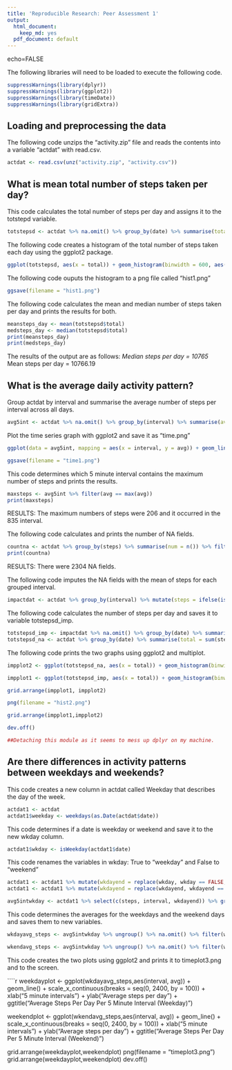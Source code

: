 ```yaml
---
title: 'Reproducible Research: Peer Assessment 1'
output:
  html_document:
    keep_md: yes
  pdf_document: default
---
```



echo=FALSE



The following libraries will need to be loaded to execute the following code.
```r
suppressWarnings(library(dplyr))
suppressWarnings(library(ggplot2))
suppressWarnings(library(timeDate))
suppressWarnings(library(gridExtra))
```

## Loading and preprocessing the data

The following code unzips the "activity.zip" file and reads the contents into a variable "actdat" with read.csv.
````r
actdat <- read.csv(unz("activity.zip", "activity.csv"))
````


## What is mean total number of steps taken per day?

This code calculates the total number of steps per day and assigns it to the totstepd variable.
````r
totstepsd <- actdat %>% na.omit() %>% group_by(date) %>% summarise(total = sum(steps))
````

The following code creates a histogram of the total number of steps taken each day using the ggplot2 package.

````r
ggplot(totstepsd, aes(x = total)) + geom_histogram(binwidth = 600, aes(fill = ..count..)) + scale_x_continuous(breaks = seq(0,25000, by = 2500))
````

The following code ouputs the histogram to a png file called "hist1.png"
````r
ggsave(filename = "hist1.png")
````
The following code calculates the mean and median number of steps taken per day and prints the results for both.
````r
meansteps_day <- mean(totstepsd$total)
medsteps_day <- median(totstepsd$total)
print(meansteps_day)
print(medsteps_day)
````
The results of the output are as follows:
*Median steps per day = 10765
*Mean steps per day = 10766.19

## What is the average daily activity pattern?

Group actdat by interval and summarise the average number of steps per interval across all days.

````r

avg5int <- actdat %>% na.omit() %>% group_by(interval) %>% summarise(avg = mean(steps))
````

Plot the time series graph with ggplot2 and save it as "time.png"
````r
ggplot(data = avg5int, mapping = aes(x = interval, y = avg)) + geom_line() + scale_x_continuous(breaks = seq(0, 2400, by = 100)) + xlab("5 minute intervals") + ylab("Average steps per day") + ggtitle("Average Steps Per Day Per 5 Minute Interval")

ggsave(filename = "time1.png")
````

This code determines which 5 minute interval contains the maximum number of steps and prints the results.

````r
maxsteps <- avg5int %>% filter(avg == max(avg))
print(maxsteps)
````

RESULTS: The maximum numbers of steps were 206 and it occurred in the 835 interval.

The following code calculates and prints the number of NA fields.

````r
countna <- actdat %>% group_by(steps) %>% summarise(num = n()) %>% filter(is.na(steps))
print(countna)
````
RESULTS:  There were 2304 NA fields.

The following code imputes the NA fields with the mean of steps for each grouped interval.
````r
impactdat <- actdat %>% group_by(interval) %>% mutate(steps = ifelse(is.na(steps), mean(steps, na.rm = TRUE), steps))
````

The following code calculates the number of steps per day and saves it to variable totstepsd_imp.
````r
totstepsd_imp <- impactdat %>% na.omit() %>% group_by(date) %>% summarise(total = sum(steps))
totstepsd_na <- actdat %>% group_by(date) %>% summarise(total = sum(steps))
````

The following code prints the two graphs using ggplot2 and multiplot.

````r

impplot2 <- ggplot(totstepsd_na, aes(x = total)) + geom_histogram(binwidth = 600, aes(fill = ..count..)) + scale_x_continuous(breaks = seq(0,25000, by = 2500)) + ylim(0,15) + ggtitle("Total number of steps per day without data imputation")

impplot1 <- ggplot(totstepsd_imp, aes(x = total)) + geom_histogram(binwidth = 600, aes(fill = ..count..)) + scale_x_continuous(breaks = seq(0,25000, by = 2500)) + ylim(0,15) + ggtitle("Total number of steps per day with data imputation")

grid.arrange(impplot1, impplot2)

png(filename = "hist2.png")

grid.arrange(impplot1,impplot2)

dev.off()

##Detaching this module as it seems to mess up dplyr on my machine.

````

## Are there differences in activity patterns between weekdays and weekends?

This code creates a new column in actdat called Weekday that describes the day of the week.
````r
actdat1 <- actdat
actdat1$weekday <- weekdays(as.Date(actdat$date))
````

This code determines if a date is weekday or weekend and save it to the new wkday column.
````r
actdat1$wkday <- isWeekday(actdat1$date)
````

This code renames the variables in wkday: True to "weekday" and False to "weekend"

````r
actdat1 <- actdat1 %>% mutate(wkdayend = replace(wkday, wkday == FALSE, "weekend"))
actdat1 <- actdat1 %>% mutate(wkdayend = replace(wkdayend, wkdayend == TRUE, "weekday"))

avg5intwkday <- actdat1 %>% select(c(steps, interval, wkdayend)) %>% group_by(interval)
````

This code determines the averages for the weekdays and the weekend days and saves them to new variables.
````r
wkdayavg_steps <- avg5intwkday %>% ungroup() %>% na.omit() %>% filter(wkdayend == "weekday") %>% select(c(steps, interval, wkdayend)) %>% group_by(interval) %>% summarize(avg = mean(steps))

wkendavg_steps <- avg5intwkday %>% ungroup() %>% na.omit() %>% filter(wkdayend == "weekend") %>% select(c(steps, interval, wkdayend)) %>% group_by(interval) %>% summarize(avg = mean(steps))
````

This code creates the two plots using ggplot2 and prints it to timeplot3.png and to the screen.

````r

weekdayplot <- ggplot(wkdayavg_steps,aes(interval, avg)) + geom_line() + scale_x_continuous(breaks = seq(0, 2400, by = 100)) + xlab("5 minute intervals") + ylab("Average steps per day") + ggtitle("Average Steps Per Day Per 5 Minute Interval (Weekday)")

weekendplot <- ggplot(wkendavg_steps,aes(interval, avg)) + geom_line() + scale_x_continuous(breaks = seq(0, 2400, by = 100)) + xlab("5 minute intervals") + ylab("Average steps per day") + ggtitle("Average Steps Per Day Per 5 Minute Interval (Weekend)")

grid.arrange(weekdayplot,weekendplot)
png(filename = "timeplot3.png")
grid.arrange(weekdayplot,weekendplot)
dev.off()






